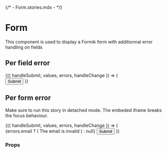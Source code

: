 {/* - Form.stories.mdx - */}


<Meta title="components/Form" />

# Form

This component is used to display a Formik form with additionnal error handling on fields

## Per field error

<Canvas>
  <Story name="Per field error">
    <Main>
      <Formik
        initialValues={{ email: '' }}
        validationSchema={Yup.object().shape({
          email: Yup.string().email('Invalid email').required('Required'),
        })}
      >
        {({ handleSubmit, values, errors, handleChange }) => (
          <Form onSubmit={handleSubmit}>
            <TextInput
              name="email"
              label="Email"
              hint="Enter a valid email"
              value={values.email}
              error={errors.email}
              value={values.displayName}
              onChange={handleChange}
            />
            <Button type="submit">Submit</Button>
          </Form>
        )}
      </Formik>
    </Main>
  </Story>
</Canvas>

## Per form error

Make sure to run this story in detached mode. The embeded iframe breaks the focus behaviour.

<Canvas>
  <Story name="Per form error">
    <Main>
      <Formik
        initialValues={{ email: '' }}
        validationSchema={Yup.object().shape({
          email: Yup.string().email('Invalid email').required('Required'),
        })}
        validateOnChange={false}
      >
        {({ handleSubmit, values, errors, handleChange }) => (
          <Form onSubmit={handleSubmit} noValidate>
            {errors.email ? (
              <Box
                padding={3}
                hasRadius
                background="danger100"
                color="danger600"
                tabIndex={-1}
                id="global-form-error"
              >
                <Typography>The email is invalid</Typography>
              </Box>
            ) : null}
            <TextInput
              name="email"
              label="Email"
              hint="Enter a valid email"
              value={values.email}
              value={values.displayName}
              onChange={handleChange}
            />
            <Button type="submit">Submit</Button>
          </Form>
        )}
      </Formik>
    </Main>
  </Story>
</Canvas>

### Props

<ArgsTable of={Form} />
